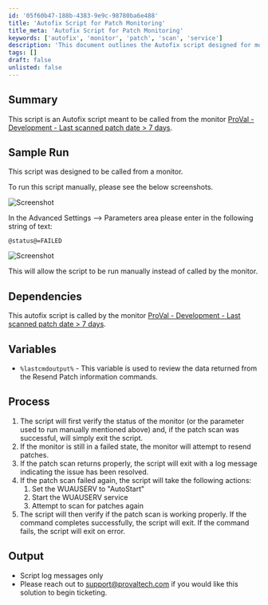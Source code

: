 ```yaml
---
id: '05f60b47-188b-4383-9e9c-98780ba6e488'
title: 'Autofix Script for Patch Monitoring'
title_meta: 'Autofix Script for Patch Monitoring'
keywords: ['autofix', 'monitor', 'patch', 'scan', 'service']
description: 'This document outlines the Autofix script designed for monitoring patch statuses. It details the script function, dependencies, process steps, and how to run it manually. The script checks the status of patch scans and attempts to resolve issues by resending patches and managing service states.'
tags: []
draft: false
unlisted: false
---
```

## Summary

This script is an Autofix script meant to be called from the monitor [ProVal - Development - Last scanned patch date > 7 days](https://proval.itglue.com/DOC-5078775-8918745).

## Sample Run

This script was designed to be called from a monitor.

To run this script manually, please see the below screenshots.

![Screenshot](../../../static/img/Repair-Failing-Patch-Scans/image_1.png)

In the Advanced Settings --> Parameters area please enter in the following string of text:

```
@status@=FAILED
```

![Screenshot](../../../static/img/Repair-Failing-Patch-Scans/image_2.png)

This will allow the script to be run manually instead of called by the monitor.

## Dependencies

This autofix script is called by the monitor [ProVal - Development - Last scanned patch date > 7 days](https://proval.itglue.com/DOC-5078775-8918745).

## Variables

- `%lastcmdoutput%` - This variable is used to review the data returned from the Resend Patch information commands.

## Process

1. The script will first verify the status of the monitor (or the parameter used to run manually mentioned above) and, if the patch scan was successful, will simply exit the script.
2. If the monitor is still in a failed state, the monitor will attempt to resend patches.
3. If the patch scan returns properly, the script will exit with a log message indicating the issue has been resolved.
4. If the patch scan failed again, the script will take the following actions:
   1. Set the WUAUSERV to "AutoStart"
   2. Start the WUAUSERV service
   3. Attempt to scan for patches again
5. The script will then verify if the patch scan is working properly. If the command completes successfully, the script will exit. If the command fails, the script will exit on error.

## Output

- Script log messages only
- Please reach out to [support@provaltech.com](mailto:support@provaltech.com) if you would like this solution to begin ticketing.











